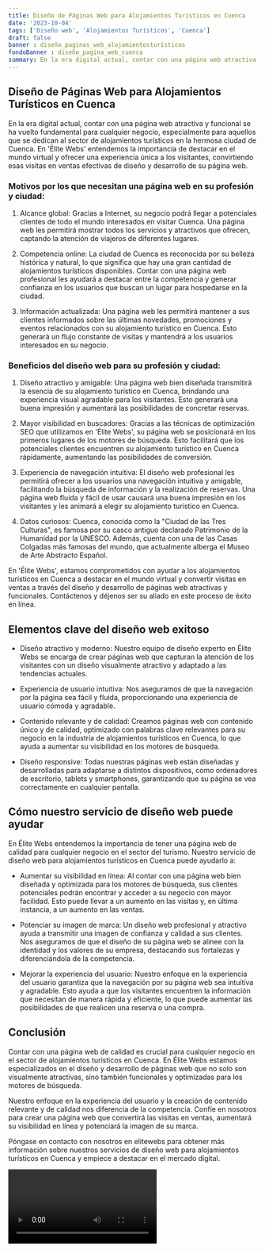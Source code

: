 ```yaml
---
title: Diseño de Páginas Web para Alojamientos Turísticos en Cuenca
date: '2023-10-04'
tags: ['Diseño web', 'Alojamientos Turísticos', 'Cuenca']
draft: false
banner : diseño_paginas_web_alojamientosturísticos
fondoBanner : diseño_pagina_web_cuenca
summary: En la era digital actual, contar con una página web atractiva y funcional se ha vuelto fundamental para cualquier negocio, especialmente para aquellos que se dedican al sector de alojamientos turísticos en la hermosa ciudad de Cuenca. En 'Élite Webs' entendemos la importancia de destacar en el mundo virtual y ofrecer una experiencia única a los visitantes, convirtiendo esas visitas en ventas efectivas de diseño y desarrollo de su página web.
---
```


## Diseño de Páginas Web para Alojamientos Turísticos en Cuenca

En la era digital actual, contar con una página web atractiva y funcional se ha vuelto fundamental para cualquier negocio, especialmente para aquellos que se dedican al sector de alojamientos turísticos en la hermosa ciudad de Cuenca. En 'Élite Webs' entendemos la importancia de destacar en el mundo virtual y ofrecer una experiencia única a los visitantes, convirtiendo esas visitas en ventas efectivas de diseño y desarrollo de su página web.

### Motivos por los que necesitan una página web en su profesión y ciudad:

1. Alcance global: Gracias a Internet, su negocio podrá llegar a potenciales clientes de todo el mundo interesados en visitar Cuenca. Una página web les permitirá mostrar todos los servicios y atractivos que ofrecen, captando la atención de viajeros de diferentes lugares.

2. Competencia online: La ciudad de Cuenca es reconocida por su belleza histórica y natural, lo que significa que hay una gran cantidad de alojamientos turísticos disponibles. Contar con una página web profesional les ayudará a destacar entre la competencia y generar confianza en los usuarios que buscan un lugar para hospedarse en la ciudad.

3. Información actualizada: Una página web les permitirá mantener a sus clientes informados sobre las últimas novedades, promociones y eventos relacionados con su alojamiento turístico en Cuenca. Esto generará un flujo constante de visitas y mantendrá a los usuarios interesados en su negocio.

### Beneficios del diseño web para su profesión y ciudad:

1. Diseño atractivo y amigable: Una página web bien diseñada transmitirá la esencia de su alojamiento turístico en Cuenca, brindando una experiencia visual agradable para los visitantes. Esto generará una buena impresión y aumentará las posibilidades de concretar reservas.

2. Mayor visibilidad en buscadores: Gracias a las técnicas de optimización SEO que utilizamos en 'Élite Webs', su página web se posicionará en los primeros lugares de los motores de búsqueda. Esto facilitará que los potenciales clientes encuentren su alojamiento turístico en Cuenca rápidamente, aumentando las posibilidades de conversión.

3. Experiencia de navegación intuitiva: El diseño web profesional les permitirá ofrecer a los usuarios una navegación intuitiva y amigable, facilitando la búsqueda de información y la realización de reservas. Una página web fluida y fácil de usar causará una buena impresión en los visitantes y les animará a elegir su alojamiento turístico en Cuenca.

4. Datos curiosos: Cuenca, conocida como la "Ciudad de las Tres Culturas", es famosa por su casco antiguo declarado Patrimonio de la Humanidad por la UNESCO. Además, cuenta con una de las Casas Colgadas más famosas del mundo, que actualmente alberga el Museo de Arte Abstracto Español.

En 'Élite Webs', estamos comprometidos con ayudar a los alojamientos turísticos en Cuenca a destacar en el mundo virtual y convertir visitas en ventas a través del diseño y desarrollo de páginas web atractivas y funcionales. Contáctenos y déjenos ser su aliado en este proceso de éxito en línea.

<GifSeo />

<Cta />

## Elementos clave del diseño web exitoso

- Diseño atractivo y moderno: Nuestro equipo de diseño experto en Élite Webs se encarga de crear páginas web que capturan la atención de los visitantes con un diseño visualmente atractivo y adaptado a las tendencias actuales.

- Experiencia de usuario intuitiva: Nos aseguramos de que la navegación por la página sea fácil y fluida, proporcionando una experiencia de usuario cómoda y agradable.

- Contenido relevante y de calidad: Creamos páginas web con contenido único y de calidad, optimizado con palabras clave relevantes para su negocio en la industria de alojamientos turísticos en Cuenca, lo que ayuda a aumentar su visibilidad en los motores de búsqueda.

- Diseño responsive: Todas nuestras páginas web están diseñadas y desarrolladas para adaptarse a distintos dispositivos, como ordenadores de escritorio, tablets y smartphones, garantizando que su página se vea correctamente en cualquier pantalla.

## Cómo nuestro servicio de diseño web puede ayudar

En Élite Webs entendemos la importancia de tener una página web de calidad para cualquier negocio en el sector del turismo. Nuestro servicio de diseño web para alojamientos turísticos en Cuenca puede ayudarlo a:

- Aumentar su visibilidad en línea: Al contar con una página web bien diseñada y optimizada para los motores de búsqueda, sus clientes potenciales podrán encontrar y acceder a su negocio con mayor facilidad. Esto puede llevar a un aumento en las visitas y, en última instancia, a un aumento en las ventas.

- Potenciar su imagen de marca: Un diseño web profesional y atractivo ayuda a transmitir una imagen de confianza y calidad a sus clientes. Nos aseguramos de que el diseño de su página web se alinee con la identidad y los valores de su empresa, destacando sus fortalezas y diferenciándola de la competencia.

- Mejorar la experiencia del usuario: Nuestro enfoque en la experiencia del usuario garantiza que la navegación por su página web sea intuitiva y agradable. Esto ayuda a que los visitantes encuentren la información que necesitan de manera rápida y eficiente, lo que puede aumentar las posibilidades de que realicen una reserva o una compra.

## Conclusión

Contar con una página web de calidad es crucial para cualquier negocio en el sector de alojamientos turísticos en Cuenca. En Élite Webs estamos especializados en el diseño y desarrollo de páginas web que no solo son visualmente atractivas, sino también funcionales y optimizadas para los motores de búsqueda.

Nuestro enfoque en la experiencia del usuario y la creación de contenido relevante y de calidad nos diferencia de la competencia. Confíe en nosotros para crear una página web que convertirá las visitas en ventas, aumentará su visibilidad en línea y potenciará la imagen de su marca.

Póngase en contacto con nosotros en elitewebs para obtener más información sobre nuestros servicios de diseño web para alojamientos turísticos en Cuenca y empiece a destacar en el mercado digital.

<Video />

<CtaBot job='Alojamientos Turísticos' city='Cuenca'/>

<Gmaps query='Cuenca+españa+maps' />